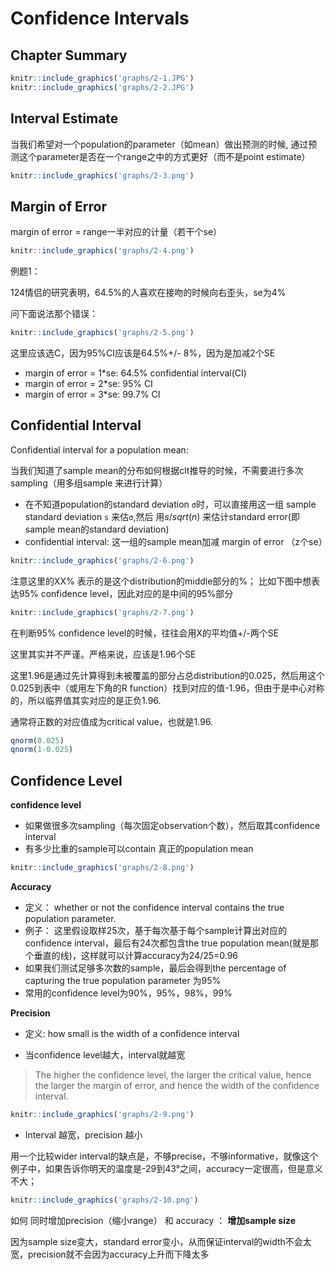 # Confidence Intervals{#conf-int}

## Chapter Summary

```r
knitr::include_graphics('graphs/2-1.JPG')
knitr::include_graphics('graphs/2-2.JPG')
```

## Interval Estimate

当我们希望对一个population的parameter（如mean）做出预测的时候, 通过预测这个parameter是否在一个range之中的方式更好（而不是point estimate）

```r
knitr::include_graphics('graphs/2-3.png')
```

## Margin of Error

margin of error = range一半对应的计量（若干个se）

```r
knitr::include_graphics('graphs/2-4.png')
```
例题1：

124情侣的研究表明，64.5%的人喜欢在接吻的时候向右歪头，se为4%

问下面说法那个错误：

```r
knitr::include_graphics('graphs/2-5.png')
```

这里应该选C，因为95%CI应该是64.5%+/- 8%，因为是加减2个SE

- margin of error = 1*se: 64.5% confidential interval(CI)
- margin of error = 2*se: 95% CI
- margin of error = 3*se: 99.7% CI


## Confidential Interval

Confidential interval for a population mean:

当我们知道了sample mean的分布如何根据clt推导的时候，不需要进行多次sampling（用多组sample 来进行计算）

- 在不知道population的standard deviation `σ`时，可以直接用这一组 sample standard deviation `s` 来估`σ`,然后 用$s/sqrt(n)$ 来估计standard error(即sample mean的standard deviation)
- confidential interval: 这一组的sample mean加减 margin of error （z个se）



```r
knitr::include_graphics('graphs/2-6.png')
```

注意这里的XX% 表示的是这个distribution的middle部分的%；
比如下图中想表达95% confidence level，因此对应的是中间的95%部分

```r
knitr::include_graphics('graphs/2-7.png')
```

在判断95% confidence level的时候，往往会用X的平均值+/-两个SE

这里其实并不严谨。严格来说，应该是1.96个SE

这里1.96是通过先计算得到未被覆盖的部分占总distribution的0.025，然后用这个0.025到表中（或用左下角的R function）找到对应的值-1.96，但由于是中心对称的，所以临界值其实对应的是正负1.96.

通常将正数的对应值成为critical value，也就是1.96.

```r
qnorm(0.025)
qnorm(1-0.025)
```

## Confidence Level

**confidence level**

- 如果做很多次sampling（每次固定observation个数），然后取其confidence interval
- 有多少比重的sample可以contain 真正的population mean

```r
knitr::include_graphics('graphs/2-8.png')
```

**Accuracy**

- 定义： whether or not the confidence interval contains the true population parameter. 
- 例子： 这里假设取样25次，基于每次基于每个sample计算出对应的confidence interval，最后有24次都包含the true population mean(就是那个垂直的线)，这样就可以计算accuracy为24/25=0.96
- 如果我们测试足够多次数的sample，最后会得到the percentage of capturing the true population parameter 为95% 
- 常用的confidence level为90%，95%，98%，99%

**Precision**

- 定义: how small is the width of a confidence interval



- 当confidence level越大，interval就越宽

> The higher the confidence level, the larger the critical value, hence the larger the margin of error, and hence the width of the confidence interval.

```r
knitr::include_graphics('graphs/2-9.png')
```


- Interval 越宽，precision 越小

用一个比较wider interval的缺点是，不够precise，不够informative，就像这个例子中，如果告诉你明天的温度是-29到43°之间，accuracy一定很高，但是意义不大；

```r
knitr::include_graphics('graphs/2-10.png')
```


如何 同时增加precision（缩小range） 和 accuracy ： **增加sample size**

因为sample size变大，standard error变小，从而保证interval的width不会太宽，precision就不会因为accuracy上升而下降太多


